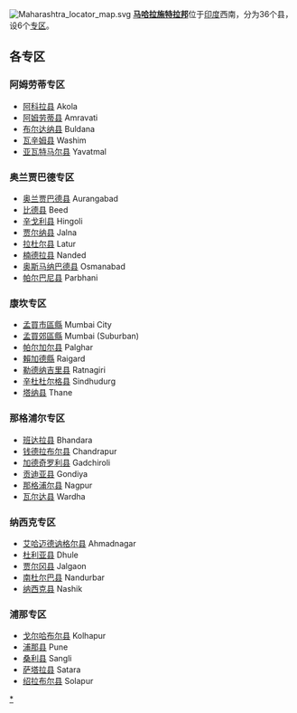 {{noteTA
|1=zh-hans:马哈拉施特拉;zh-hant:馬哈拉施特拉;zh-tw:馬哈拉什特拉;
}}
[[File:Maharashtra_locator_map.svg|right]]
'''[[马哈拉施特拉邦|马哈拉施特拉邦]]'''位于[[印度|印度]]西南，分为36个县，设6个[[专区|专区]]。

== 各专区 ==

===阿姆劳蒂专区===
*[[阿科拉县|阿科拉县]] Akola
*[[阿姆劳蒂县|阿姆劳蒂县]] Amravati
*[[布尔达纳县|布尔达纳县]] Buldana
*[[瓦辛姆县|瓦辛姆县]] Washim
*[[亚瓦特马尔县|亚瓦特马尔县]] Yavatmal

===奥兰贾巴德专区===
*[[奥兰贾巴德县|奥兰贾巴德县]] Aurangabad
*[[比德县|比德县]] Beed
*[[辛戈利县|辛戈利县]] Hingoli
*[[贾尔纳县|贾尔纳县]] Jalna
*[[拉杜尔县|拉杜尔县]] Latur
*[[楠德拉县|楠德拉县]] Nanded
*[[奥斯马纳巴德县|奥斯马纳巴德县]] Osmanabad
*[[帕尔巴尼县|帕尔巴尼县]] Parbhani

===康坎专区===
*[[孟買市區縣|孟買市區縣]] Mumbai City
*[[孟買郊區縣|孟買郊區縣]] Mumbai (Suburban)
*[[帕尔加尔县|帕尔加尔县]] Palghar
*[[賴加德縣|賴加德縣]] Raigard
*[[勒德纳吉里县|勒德纳吉里县]] Ratnagiri
*[[辛杜杜尔格县|辛杜杜尔格县]] Sindhudurg
*[[塔纳县|塔纳县]] Thane

===那格浦尔专区===
*[[班达拉县|班达拉县]] Bhandara
*[[钱德拉布尔县|钱德拉布尔县]] Chandrapur
*[[加德奇罗利县|加德奇罗利县]] Gadchiroli
*[[贡迪亚县|贡迪亚县]] Gondiya
*[[那格浦尔县|那格浦尔县]] Nagpur
*[[瓦尔达县|瓦尔达县]] Wardha

===纳西克专区===
*[[艾哈迈德讷格尔县|艾哈迈德讷格尔县]] Ahmadnagar
*[[杜利亚县|杜利亚县]] Dhule
*[[贾尔冈县|贾尔冈县]] Jalgaon
*[[南杜尔巴县|南杜尔巴县]] Nandurbar
*[[纳西克县|纳西克县]] Nashik

===浦那专区===
*[[戈尔哈布尔县|戈尔哈布尔县]] Kolhapur
*[[浦那县|浦那县]] Pune
*[[桑利县|桑利县]] Sangli
*[[萨塔拉县|萨塔拉县]] Satara
*[[绍拉布尔县|绍拉布尔县]] Solapur


{{印度地方行政区划}}
[[Category:马哈拉施特拉邦行政区划|*]]